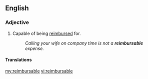 ==English==

===Adjective===
{{en-adj|-}}

#Capable of being [[reimburse]]d for.
#:''Calling your wife on company time is not a '''reimbursable''' expense.''

====Translations====
{{trans-top}}
{{trans-mid}}
{{trans-bottom}}

[[my:reimbursable]]
[[vi:reimbursable]]